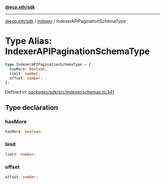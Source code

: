 [**@ecp.eth/sdk**](../../index.mdx)

***

[@ecp.eth/sdk](/sdk-reference/index.mdx) / [indexer](/sdk-reference/indexer/index.mdx) / IndexerAPIPaginationSchemaType

# Type Alias: IndexerAPIPaginationSchemaType

```ts
type IndexerAPIPaginationSchemaType = {
  hasMore: boolean;
  limit: number;
  offset: number;
};
```

Defined in: [packages/sdk/src/indexer/schemas.ts:341](https://github.com/ecp-eth/comments-monorepo/blob/main/packages/sdk/src/indexer/schemas.ts#L341)

## Type declaration

### hasMore

```ts
hasMore: boolean;
```

### limit

```ts
limit: number;
```

### offset

```ts
offset: number;
```
